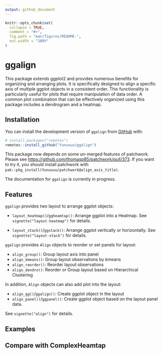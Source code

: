 ```yaml
---
output: github_document
---
```


<!-- README.md is generated from README.Rmd. Please edit that file -->

```r
knitr::opts_chunk$set(
  collapse = TRUE,
  comment = "#>",
  fig.path = "man/figures/README-",
  out.width = "100%"
)
```

# ggalign
This package extends ggplot2 and provides numerous benefits for organizing and
arranging plots. It is specifically designed to align a specific axis of
multiple ggplot objects in a consistent order. This functionality is
particularly useful for plots that require manipulation of data order. A common
plot combination that can be effectively organized using this package includes a
dendrogram and a heatmap.

## Installation

You can install the development version of `ggalign` from [GitHub](https://github.com/) with:

```r
# install.packages("remotes")
remotes::install_github("Yunuuuu/ggalign")
```

This package now depends on some un-merged features of patchwork. Please see
<https://github.com/thomasp85/patchwork/pull/373>. If you want to try it, you
should install patchwork with
`pak::pkg_install(Yunuuuu/patchwork@align_axis_title)`.

The documentation for `ggalign` is currently in progress.

## Features
`ggalign` provides two layout to arrange ggplot objects:

  - `layout_heatmap()`/`ggheamtap()`: Arrange ggplot into a Heatmap. See
  `vignette("layout-heatmap")` for details.

  - `layout_stack()`/`ggstack()`: Arrange ggplot vertically or horizontally. See
  `vignette("layout-stack")` for details.

`ggalign` provides `Align` objects to reorder or set panels for layout:

  - `align_group()`: Group layout axis into panel
  - `align_kmeans()`: Group layout observations by kmeans
  - `align_reorder()`: Reorder layout observations
  - `align_dendro()`: Reorder or Group layout based on Hierarchical Clustering

In addition, `Align` objects can also add plot into the layout:

  - `align_gg()`/`ggalign()`: Create ggplot object in the layout
  - `align_panel()`/`ggpanel()`: Create ggplot object based on the layout panel
    data.

See `vignette("align")` for details.

## Examples


## Compare with ComplexHeamtap
